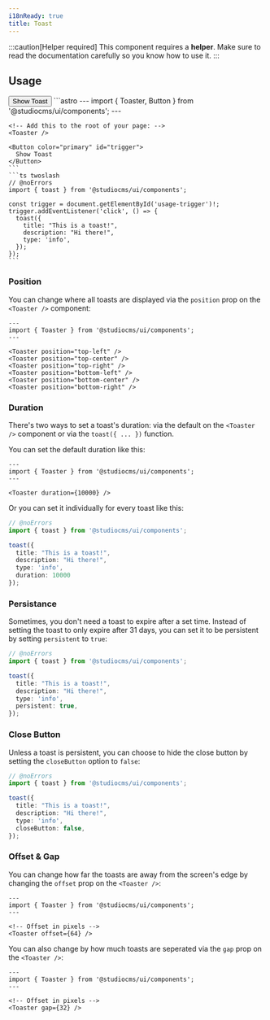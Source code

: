```yaml
---
i18nReady: true
title: Toast
---
```



:::caution[Helper required]
This component requires a **helper**. Make sure to read the documentation carefully so you know how to use it.
:::

## Usage

<Tabs>
  <TabItem label="Preview">
    <PreviewCard>
      <Button color="primary" id="usage-trigger">
        Show Toast
      </Button>
    </PreviewCard>
  </TabItem>
  <TabItem label="Code">
    ```astro
    ---
    import { Toaster, Button } from '@studiocms/ui/components';
    ---

    <!-- Add this to the root of your page: -->
    <Toaster />
    
    <Button color="primary" id="trigger">
      Show Toast
    </Button>
    ```
    ```ts twoslash
    // @noErrors
    import { toast } from '@studiocms/ui/components';

    const trigger = document.getElementById('usage-trigger')!;
    trigger.addEventListener('click', () => {
      toast({
        title: "This is a toast!",
        description: "Hi there!",
        type: 'info',
      });
    });
    ```
  </TabItem>
</Tabs>

### Position

You can change where all toasts are displayed via the `position` prop on the `<Toaster />` component:

```astro
---
import { Toaster } from '@studiocms/ui/components';
---

<Toaster position="top-left" />
<Toaster position="top-center" />
<Toaster position="top-right" />
<Toaster position="bottom-left" />
<Toaster position="bottom-center" />
<Toaster position="bottom-right" />
```

### Duration

There's two ways to set a toast's duration: via the default on the `<Toaster />` component or via the `toast({ ... })` function.

You can set the default duration like this:

```astro
---
import { Toaster } from '@studiocms/ui/components';
---

<Toaster duration={10000} />
```

Or you can set it individually for every toast like this:

```ts twoslash
// @noErrors
import { toast } from '@studiocms/ui/components';

toast({
  title: "This is a toast!",
  description: "Hi there!",
  type: 'info',
  duration: 10000
});
```

### Persistance

Sometimes, you don't need a toast to expire after a set time. Instead of setting the toast to only expire after 31 days, you can set it
to be persistent by setting `persistent` to `true`:

```ts twoslash
// @noErrors
import { toast } from '@studiocms/ui/components';

toast({
  title: "This is a toast!",
  description: "Hi there!",
  type: 'info',
  persistent: true,
});
```

### Close Button

Unless a toast is persistent, you can choose to hide the close button by setting the `closeButton` option to `false`:

```ts twoslash
// @noErrors
import { toast } from '@studiocms/ui/components';

toast({
  title: "This is a toast!",
  description: "Hi there!",
  type: 'info',
  closeButton: false,
});
```

### Offset & Gap

You can change how far the toasts are away from the screen's edge by changing the `offset` prop on the `<Toaster />`:

```astro
---
import { Toaster } from '@studiocms/ui/components';
---

<!-- Offset in pixels -->
<Toaster offset={64} />
```

You can also change by how much toasts are seperated via the `gap` prop on the `<Toaster />`:

```astro
---
import { Toaster } from '@studiocms/ui/components';
---

<!-- Offset in pixels -->
<Toaster gap={32} />
```

<ToasterScript />

